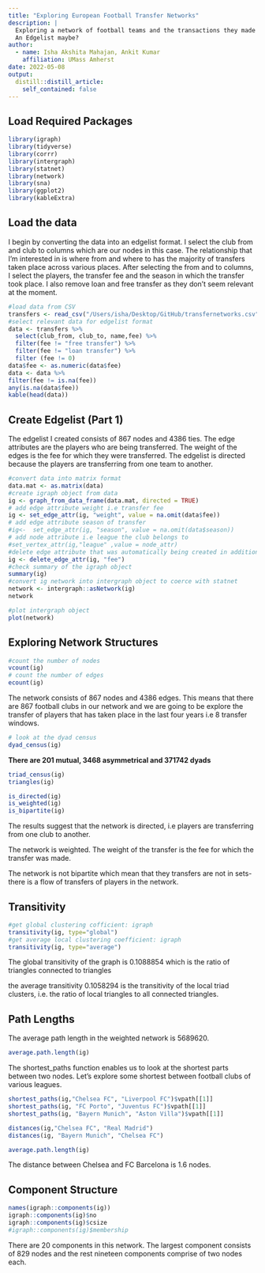 ```yaml
---
title: "Exploring European Football Transfer Networks"
description: |
  Exploring a network of football teams and the transactions they made from 2018-2021. 
  An Edgelist maybe?
author:
  - name: Isha Akshita Mahajan, Ankit Kumar
    affiliation: UMass Amherst
date: 2022-05-08
output:
  distill::distill_article:
    self_contained: false
---
```



## Load Required Packages 

```r
library(igraph)
library(tidyverse)
library(corrr)
library(intergraph)
library(statnet)
library(network)
library(sna)
library(ggplot2)
library(kableExtra)
```

## Load the data 

I begin by converting the data into an edgelist format. I select the club from and club to columns which are our nodes in this case. The relationship that I'm interested in is where from and where to has the majority of transfers taken place across various places. After selecting the from and to columns, I select the players, the transfer fee and the season in which the transfer took place. I also remove loan and free transfer as they don't seem relevant at the moment. 

```r
#load data from CSV
transfers <- read_csv("/Users/isha/Desktop/GitHub/transfernetworks.csv")
#select relevant data for edgelist format
data <- transfers %>% 
  select(club_from, club_to, name,fee) %>% 
  filter(fee != "free transfer") %>% 
  filter(fee != "loan transfer") %>% 
  filter (fee != 0)
data$fee <- as.numeric(data$fee) 
data <- data %>% 
filter(fee != is.na(fee))
any(is.na(data$fee))
kable(head(data))
```

## Create Edgelist (Part 1)

The edgelist I created consists of 867 nodes and 4386 ties. The edge attributes are the players who are being transferred. The weight of the edges is the fee for which they were transferred. The edgelist is directed because the players are transferring from one team to another. 

```r
#convert data into matrix format
data.mat <- as.matrix(data)
#create igraph object from data
ig <- graph_from_data_frame(data.mat, directed = TRUE)
# add edge attribute weight i.e transfer fee
ig <- set_edge_attr(ig, "weight", value = na.omit(data$fee))
# add edge attribute season of transfer
#ig<-  set_edge_attr(ig, "season", value = na.omit(data$season))
# add node attribute i.e league the club belongs to
#set_vertex_attr(ig,"league" ,value = node_attr)
#delete edge attribute that was automatically being created in addition to weight
ig <- delete_edge_attr(ig, "fee")
#check summary of the igraph object
summary(ig)
#convert ig network into intergraph object to coerce with statnet
network <- intergraph::asNetwork(ig) 
network
```

```r
#plot intergraph object
plot(network)
```

## Exploring Network Structures 

```r
#count the number of nodes
vcount(ig)
# count the number of edges
ecount(ig)
```

The network consists of 867 nodes and 4386 edges. This means that there are 867 football clubs in our network and we are going to be explore the transfer of players that has taken place in the last four years i.e 8 transfer windows. 

```r
# look at the dyad census
dyad_census(ig)
```

**There are 201 mutual, 3468 asymmetrical and 371742 dyads**

```r
triad_census(ig)
triangles(ig)
```


```r
is_directed(ig)
is_weighted(ig)
is_bipartite(ig)
```

The results suggest that the network is directed, i.e players are transferring from one club to another. 

The network is weighted. The weight of the transfer is the fee for which the transfer was made. 

The network is not bipartite which mean that they transfers are not in sets- there is a flow of transfers of players in the network.


## Transitivity

```r
#get global clustering cofficient: igraph
transitivity(ig, type="global")
#get average local clustering coefficient: igraph
transitivity(ig, type="average")
```


The global transitivity of the graph is 0.1088854 which is the ratio of triangles connected to triangles

the average transitivity 0.1058294 is the transitivity of the local triad clusters, i.e. the ratio of local triangles to all connected triangles. 

## Path Lengths 

The average path length in the weighted network is 5689620.

```r
average.path.length(ig)
```

The shortest_paths function enables us to look at the shortest parts between two nodes. Let's explore some shortest between football clubs of various leagues.

```r
shortest_paths(ig,"Chelsea FC", "Liverpool FC")$vpath[[1]]
shortest_paths(ig, "FC Porto", "Juventus FC")$vpath[[1]]
shortest_paths(ig, "Bayern Munich", "Aston Villa")$vpath[[1]]
```


```r
distances(ig,"Chelsea FC", "Real Madrid")
distances(ig, "Bayern Munich", "Chelsea FC")
```


```r
average.path.length(ig)
```

The distance between Chelsea and FC Barcelona is 1.6 nodes.

## Component Structure 

```r
names(igraph::components(ig))
igraph::components(ig)$no
igraph::components(ig)$csize
#igraph::components(ig)$membership
```

There are 20 components in this network. The largest component consists of 829 nodes and the rest nineteen components comprise of two nodes each.

